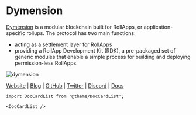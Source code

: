 # Dymension


<MainpageMetrics rpc="https://dymension-testnet-rpc.polkachu.com/" binary="dymd" />

[Dymension](https://dymension.xyz/) is a modular blockchain built for RollApps, or application-specific rollups. The protocol has two main functions: 
- acting as a settlement layer for RollApps
- providing a RollApp Development Kit (RDK), a pre-packaged set of generic modules that enable a simple process for building and deploying permission-less RollApps.

![dymension](./img/dymension.jpg)

[Website](https://dymension.xyz/) | [Blog](https://medium.com/@dymension) | [GitHub](https://github.com/dymensionxyz) | [Twitter](https://twitter.com/dymension) | [Discord](https://discord.gg/dymension) | [Docs](https://docs.dymension.xyz/)

```mdx-code-block
import DocCardList from '@theme/DocCardList';

<DocCardList />
```
